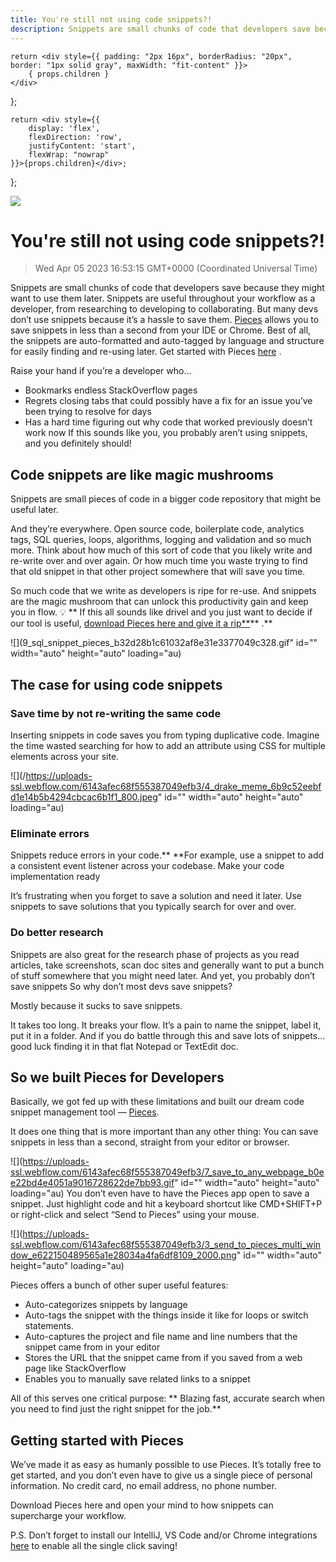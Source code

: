 ```yaml
---
title: You're still not using code snippets?!
description: Snippets are small chunks of code that developers save because they might want to use them later. Snippets are useful throughout your workflow as a developer, from researching to developing to collaborating. But many devs don’t use snippets because it’s a hassle to save them. Pieces allows you to save snippets in less than a second from your IDE or Chrome. Best of all, the snippets are auto-formatted and auto-tagged by language and structure for easily finding and re-using later. Get started with Pieces here.
---
```


    return <div style={{ padding: "2px 16px", borderRadius: "20px", border: "1px solid gray", maxWidth: "fit-content" }}>
        { props.children }
    </div>
};

    return <div style={{
        display: 'flex',
        flexDirection: 'row',
        justifyContent: 'start',
        flexWrap: "nowrap"
    }}>{props.children}</div>;

};

<link rel="canonical" href="https://code.pieces.app/blog/youre-still-not-using-code-snippets" />

![](https://uploads-ssl.webflow.com/6143afec68f555387049efb3/62f2cb04fde2c27453aa7b7f_youre-still-not-using-code-snippets.jpg)
# You're still not using code snippets?!
> Wed Apr 05 2023 16:53:15 GMT+0000 (Coordinated Universal Time)

Snippets are small chunks of code that developers save because they might want to use them later. Snippets are useful throughout your workflow as a developer, from researching to developing to collaborating. But many devs don’t use snippets because it’s a hassle to save them. <a href="http://pieces.app/" target="_blank" > Pieces</a>  allows you to save snippets in less than a second from your IDE or Chrome. Best of all, the snippets are auto-formatted and auto-tagged by language and structure for easily finding and re-using later. Get started with Pieces <a href="http://pieces.app/" target="_blank" > here</a> .

Raise your hand if you’re a developer who…
- Bookmarks endless StackOverflow pages
- Regrets closing tabs that could possibly have a fix for an issue you’ve been trying to resolve for days
- Has a hard time figuring out why code that worked previously doesn’t work now
If this sounds like you, you probably aren’t using snippets, and you definitely should!

## Code snippets are like magic mushrooms
Snippets are small pieces of code in a bigger code repository that might be useful later.

And they’re everywhere. Open source code, boilerplate code, analytics tags, SQL queries, loops, algorithms, logging and validation and so much more.
Think about how much of this sort of code that you likely write and re-write over and over again. Or how much time you waste trying to find that old snippet in that other project somewhere that will save you time.

So much code that we write as developers is ripe for re-use. And snippets are the magic mushroom that can unlock this productivity gain and keep you in flow.
💡 ** If this all sounds like drivel and you just want to decide if our tool is useful, **<a href="https://code.pieces.app/install" target="_blank" >** download Pieces here and give it a rip**</a>** .**

![](9_sql_snippet_pieces_b32d28b1c61032af8e31e3377049c328.gif" id="" width="auto" height="auto" loading="au)

## The case for using code snippets
### Save time by not re-writing the same code

Inserting snippets in code saves you from typing duplicative code. Imagine the time wasted searching for how to add an attribute using CSS for multiple elements across your site.

![](/https://uploads-ssl.webflow.com/6143afec68f555387049efb3/4_drake_meme_6b9c52eebfd1e14b5b4294cbcac6b1f1_800.jpeg" id="" width="auto" height="auto" loading="au)

### Eliminate errors
Snippets reduce errors in your code.**  **For example, use a snippet to add a consistent event listener across your codebase.
Make your code implementation ready

It’s frustrating when you forget to save a solution and need it later. Use snippets to save solutions that you typically search for over and over.

### Do better research
Snippets are also great for the research phase of projects as you read articles, take screenshots, scan doc sites and generally want to put a bunch of stuff somewhere that you might need later.
And yet, you probably don’t save snippets
So why don’t most devs save snippets?

 Mostly because it sucks to save snippets.

It takes too long. It breaks your flow. It’s a pain to name the snippet, label it, put it in a folder.
And if you do battle through this and save lots of snippets…good luck finding it in that flat Notepad or TextEdit doc.

## So we built Pieces for Developers
Basically, we got fed up with these limitations and built our dream code snippet management tool — <a href="http://code.pieces.app/" target="_blank"> Pieces</a>.

It does one thing that is more important than any other thing:
You can save snippets in less than a second, straight from your editor or browser.

![](https://uploads-ssl.webflow.com/6143afec68f555387049efb3/7_save_to_any_webpage_b0ee22bd4e4051a9016728622de7bb93.gif" id="" width="auto" height="auto" loading="au)
You don’t even have to have the Pieces app open to save a snippet. Just highlight code and hit a keyboard shortcut like CMD+SHIFT+P or right-click and select “Send to Pieces” using your mouse.

![](https://uploads-ssl.webflow.com/6143afec68f555387049efb3/3_send_to_pieces_multi_window_e622150489565a1e28034a4fa6df8109_2000.png" id="" width="auto" height="auto" loading="au)

Pieces offers a bunch of other super useful features:
- Auto-categorizes snippets by language
- Auto-tags the snippet with the things inside it like for loops or switch statements.
- Auto-captures the project and file name and line numbers that the snippet came from in your editor
- Stores the URL that the snippet came from if you saved from a web page like StackOverflow
- Enables you to manually save related links to a snippet

All of this serves one critical purpose:
** Blazing fast, accurate search when you need to find just the right snippet for the job.**

## Getting started with Pieces
We’ve made it as easy as humanly possible to use Pieces. It’s totally free to get started, and you don’t even have to give us a single piece of personal information. No credit card, no email address, no phone number.

Download Pieces here and open your mind to how snippets can supercharge your workflow.

P.S. Don’t forget to install our IntelliJ, VS Code and/or Chrome integrations [here](https://code.pieces.app/integrations) to enable all the single click saving!

